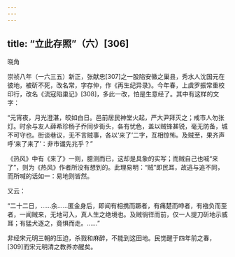 ```yaml
---
---
---
```

title: “立此存照”（六）[306]
---




晓角

崇祯八年（一六三五）新正，张献忠[307]之一股陷安徽之巢县，秀水人沈国元在彼地，被斫不死，改名常，字存仲，作《再生纪异录》。今年春，上虞罗振常重校印行，改名《流寇陷巢记》[308]，多此一改，怕是生意经了。其中有这样的文字：

“元宵夜，月光澄湛，皎如白日。邑前居民神堂火起，严大尹拜灭之；戒市人勿张灯。时余与友人薛希珍杨子乔同步街头，各有忧色，盖以贼锋甚锐，毫无防备，城不可守也。街谈巷议，无不言贼事，各以‘来了’二字，互相惊怖。及贼至，果齐声呼‘来了来了’：非市谶先兆乎？”

《热风》中有《来了》一则，臆测而已，这却是具象的实写；而贼自己也喊“来了”，则为《热风》作者所没有想到的。此理易明：“贼”即民耳，故逃与追不同，而所喊的话如一：易地则皆然。

又云：

“二十二日，……余……匿金身后，即闻有相携而蹶者，有痛楚而呻者，有襁负而至者，一闻贼来，无地可入，真人生之绝境也。及贼徜徉而前，仅一人提刀斫地示威耳；有猛犬逐之，竟惧而走。……”

非经宋元明三朝的压迫，杀戮和麻醉，不能到这田地。民觉醒于四年前之春，[309]而宋元明清之教养亦醒矣。